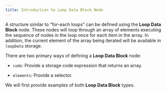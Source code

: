 ```yaml
---
title: Introduction to Loop Data Block Node
---
```


A structure similar to “for-each loops” can be defined using the **Loop Data Block** node. These nodes will loop through an array of elements executing the sequence of nodes in the loop once for each item in the array. In addition, the current element of the array being iterated will be available in `loopData` storage.

There are two primary ways of defining a **Loop Data Block** node:

- `code`: Provide a storage code expression that returns an array.

- `elements`: Provide a selector.

We will first provide examples of both **Loop Data Block** types.
